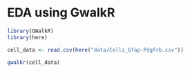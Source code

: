 # EDA using GwalkR {#sec-EDA_gwalkr}


```r
library(GWalkR)
library(here)

cell_data <- read.csv(here("data/Cells_Gfap-Pdgfrb.csv"))

gwalkr(cell_data)
```
